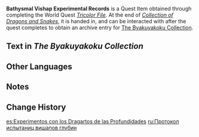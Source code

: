 {{Item Infobox
|id           = 100930
|image        = Item Enkanomiya Book Slate.png
|type         = Quest Items
|description  = Experimental Records of the Bathysmal Vishaps. No vishaps were killed in the writing of these records.
|source1      = Complete [[Tricolor File]]
}}
'''Bathysmal Vishap Experimental Records''' is a Quest Item obtained through completing the World Quest ''[[Tricolor File]]''. At the end of ''[[Collection of Dragons and Snakes]]'', it is handed in, and can be interacted with after the quest completes to obtain an archive entry for [[The Byakuyakoku Collection]].

==Text in ''The Byakuyakoku Collection''==
{{Transclude|The Byakuyakoku Collection|Vol. 4}}

==Other Languages==
{{Other Languages
|en      = Bathysmal Vishap Experimental Records
|zhs     = 深海龙蜥实验记录
|zhs_rm  = Shēnhǎi Lóngxī Shíyàn Jìlù
|zht     = 深海龍蜥實驗紀錄
|zht_rm  = Shēnhǎi Lóngxī Shíyàn Jìlù
|zh_tl   = Bathysmal Vishap Experiment Record
|ja      = アビサルヴィシャップの実験記録
|ja_rm   = Abisaru Vishappu no Jikken Kiroku
|ja_tl   = Abyssal Vishap Experiment Record
|ko      = 심해 용 도마뱀 실험 기록
|ko_rm   = Simhae Yong Domabaem Silheom Girok
|ko_tl   = Deep Sea Dragon Lizard Experiment Record
|es      = Experimentos con los Dragartos de las Profundidades
|es_tl   = Experiments With the {{Lex|Vishaps|es}} of the Depths
|fr      = Rapport d'expériences sur les Élémentosaures abyssaux
|fr_tl   = Experiment Report about Abyssal Elementosauruses
|ru      = Протокол испытаний вишапов глубин
|ru_tl   = Bathysmal Vishap Experimental Records
|th      = บันทึกการทดลอง Bathysmal Vishap
|th_rm   = 
|th_tl   = 
|vi      = Ghi Chép Thí Nghiệm Rồng Biển Sâu
|vi_tl   = 
|de      = Aufzeichnungen zu Experimenten mit Tiefsee-Drachenechsen
|de_tl   = Records of Experiments with Bathysmal Vishaps
|id      = Catatan Eksperimen Bathysmal Vishap
|id_tl   = Bathysmal Vishap Experiment Records
|pt      = Registro de Experimentos do Dragarto das Profundezas
|pt_tl   = 
|tr      = Su Ejderi Deney Notları
|tr_tl   = 
|it      = Esperimenti sull'Elementosauro abissale
|it_tl   = 
}}

==Notes==
{{Reflist|note=1}}

==Change History==
{{Change History|2.4}}

[[es:Experimentos con los Dragartos de las Profundidades]]
[[ru:Протокол испытаниц вишапов глубин]]